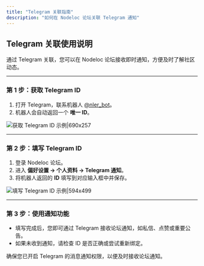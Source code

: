 ```yaml
---
title: "Telegram 关联指南"
description: "如何在 Nodeloc 论坛关联 Telegram 通知"
---
```


## Telegram 关联使用说明

通过 Telegram 关联，您可以在 Nodeloc 论坛接收即时通知，方便及时了解社区动态。

---

### 第 1 步：获取 Telegram ID

1. 打开 Telegram，联系机器人 [@nler_bot](https://t.me/nler_bot)。  
2. 机器人会自动返回一个 **唯一 ID**。

![获取 Telegram ID 示例|690x257](upload://e9VzDWzHTUoxoZvFnhbZVjMXqmO.jpeg)

---

### 第 2 步：填写 Telegram ID

1. 登录 Nodeloc 论坛。  
2. 进入 **偏好设置 → 个人资料 → Telegram 通知**。  
3. 将机器人返回的 **ID** 填写到对应输入框中并保存。

![填写 Telegram ID 示例|594x499](upload://x7smHp0q6JybOiRKRpjEevJSZ2i.png)

---

### 第 3 步：使用通知功能

- 填写完成后，您即可通过 Telegram 接收论坛通知，如私信、点赞或重要公告。  
- 如果未收到通知，请检查 ID 是否正确或尝试重新绑定。

<Note>
确保您已开启 Telegram 的消息通知权限，以便及时接收论坛通知。
</Note>